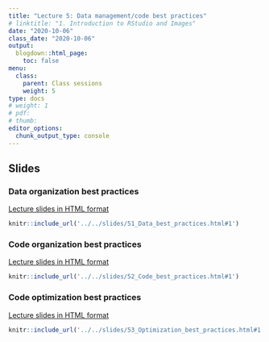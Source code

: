 ```yaml
---
title: "Lecture 5: Data management/code best practices"
# linktitle: "1. Introduction to RStudio and Images"
date: "2020-10-06"
class_date: "2020-10-06"
output:
  blogdown::html_page:
    toc: false
menu:
  class:
    parent: Class sessions
    weight: 5
type: docs
# weight: 1 
# pdf: 
# thumb: 
editor_options: 
  chunk_output_type: console
---
```


## Slides

### Data organization best practices

<a href="../../slides/51_Data_best_practices#1" target="_blank">Lecture slides in HTML format</a>

```r
knitr::include_url('../../slides/51_Data_best_practices.html#1')
```

### Code organization best practices

<a href="../../slides/52_Code_best_practices#1" target="_blank">Lecture slides in HTML format</a>

```r
knitr::include_url('../../slides/52_Code_best_practices.html#1')
```

### Code optimization best practices

<a href="../../slides/53_Optimization_best_practices#1" target="_blank">Lecture slides in HTML format</a>

```r
knitr::include_url('../../slides/53_Optimization_best_practices.html#1')
```
